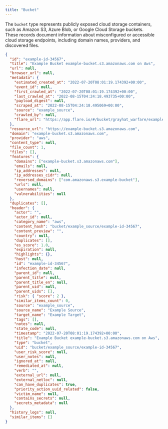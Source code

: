 ```yaml
---
title: "Bucket"
---
```


The `bucket` type represents publicly exposed cloud storage containers, such as Amazon S3, Azure Blob, or Google Cloud Storage buckets.  
These records document information about misconfigured or accessible cloud storage endpoints, including domain names, providers, and discovered files.  

```json Example Content
{
  "id": "example-id-34567",
  "title": "Example Bucket example-bucket.s3.amazonaws.com on Aws",
  "url": null,
  "browser_url": null,
  "metadata": {
    "estimated_created_at": "2022-07-20T08:01:19.174392+00:00",
    "event_id": null,
    "first_crawled_at": "2022-07-20T08:01:19.174392+00:00",
    "last_crawled_at": "2022-08-15T04:24:18.493735+00:00",
    "payload_digest": null,
    "scraped_at": "2022-08-15T04:24:18.495069+00:00",
    "source": "example_source",
    "crawled_by": null,
    "flare_url": "https://app.flare.io/#/bucket/grayhat_warfare/example-id-34567"
  },
  "resource_url": "https://example-bucket.s3.amazonaws.com",
  "domain": "example-bucket.s3.amazonaws.com",
  "provider": "aws",
  "content_type": null,
  "file_count": 1,
  "files": [],
  "features": {
    "domains": ["example-bucket.s3.amazonaws.com"],
    "emails": null,
    "ip_addresses": null,
    "ip_addresses_cidr": null,
    "reversed_domains": ["com.amazonaws.s3.example-bucket"],
    "urls": null,
    "usernames": null,
    "vulnerabilities": null
  },
  "duplicates": [],
  "header": {
    "actor": "",
    "actor_id": null,
    "category_name": "aws",
    "content_hash": "bucket/example_source/example-id-34567",
    "content_preview": "",
    "country": null,
    "duplicates": [],
    "es_score": 1.0,
    "expiration": null,
    "highlights": {},
    "host": null,
    "id": "example-id-34567",
    "infection_date": null,
    "parent_id": null,
    "parent_title": null,
    "parent_title_en": null,
    "parent_uid": null,
    "parent_uids": [],
    "risk": { "score": 2 },
    "similar_items_count": 0,
    "source": "example_source",
    "source_name": "Example Source",
    "target_name": "Example Target",
    "tags": [],
    "notes": null,
    "state_code": null,
    "timestamp": "2022-07-20T08:01:19.174392+00:00",
    "title": "Example Bucket example-bucket.s3.amazonaws.com on Aws",
    "type": "bucket",
    "uid": "bucket/example_source/example-id-34567",
    "user_risk_score": null,
    "user_notes": null,
    "ignored_at": null,
    "remediated_at": null,
    "verb": "",
    "external_url": null,
    "external_netloc": null,
    "can_have_duplicates": true,
    "priority_action_uuid_related": false,
    "victim_name": null,
    "contains_secrets": null,
    "secrets_metadata": null
  },
  "history_logs": null,
  "similar_items": []
}
```

